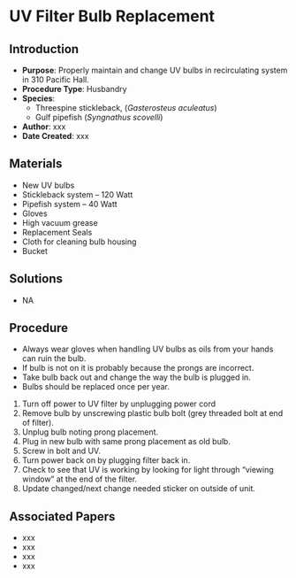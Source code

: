 # UV Filter Bulb Replacement {#sec-husb-UV_bulb}

## Introduction

-   **Purpose**: Properly maintain and change UV bulbs in recirculating system in 310 Pacific Hall.
-   **Procedure Type**: Husbandry
-   **Species**:
    -   Threespine stickleback, (*Gasterosteus aculeatus*)
    -   Gulf pipefish (*Syngnathus scovelli*)
-   **Author**: xxx
-   **Date Created**: xxx


## Materials

-   New UV bulbs
-   Stickleback system -- 120 Watt
-   Pipefish system -- 40 Watt
-   Gloves
-   High vacuum grease
-   Replacement Seals
-   Cloth for cleaning bulb housing
-   Bucket

## Solutions

- NA

## Procedure

::: {.callout-warning title="NOTES"}
- Always wear gloves when handling UV bulbs as oils from your hands can ruin the bulb.
- If bulb is not on it is probably because the prongs are incorrect.
- Take bulb back out and change the way the bulb is plugged in.
- Bulbs should be replaced once per year.
:::

1.  Turn off power to UV filter by unplugging power cord
2.  Remove bulb by unscrewing plastic bulb bolt (grey threaded bolt at
    end of filter).
3.  Unplug bulb noting prong placement.
4.  Plug in new bulb with same prong placement as old bulb.
5.  Screw in bolt and UV.
6.  Turn power back on by plugging filter back in.
7.  Check to see that UV is working by looking for light through
    "viewing window" at the end of the filter.
8.  Update changed/next change needed sticker on outside of unit.

## Associated Papers

-   xxx
-   xxx
-   xxx
-   xxx